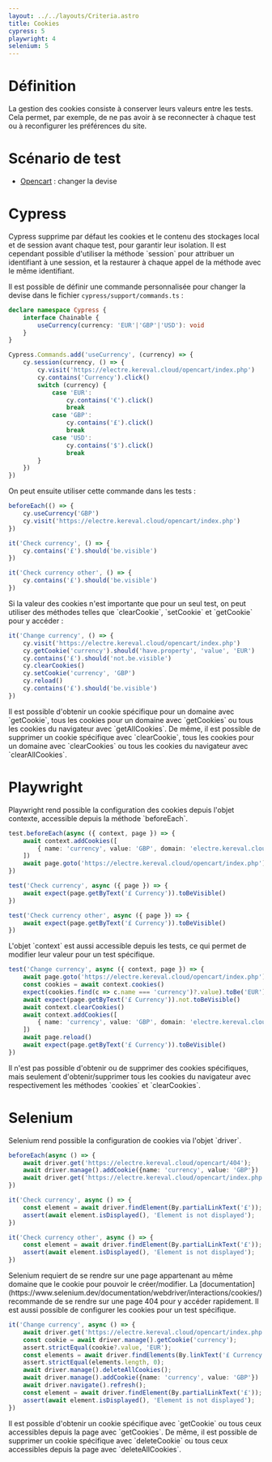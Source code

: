 ```yaml
---
layout: ../../layouts/Criteria.astro
title: Cookies
cypress: 5
playwright: 4
selenium: 5
---
```



# Définition

La gestion des cookies consiste à conserver leurs valeurs entre les tests. Cela permet, par exemple, de ne pas avoir à se reconnecter à chaque test ou à reconfigurer les préférences du site.

# Scénario de test

- [Opencart](https://electre.kereval.cloud/opencart/index.php) : changer la devise

# Cypress

<ThumbUpAlert>
    Cypress supprime par défaut les cookies et le contenu des stockages local et de session avant chaque test, pour garantir leur isolation. Il est cependant possible d'utiliser la méthode `session` pour attribuer un identifiant à une session, et la restaurer à chaque appel de la méthode avec le même identifiant.
</ThumbUpAlert>

Il est possible de définir une commande personnalisée pour changer la devise dans le fichier `cypress/support/commands.ts` :

```ts
declare namespace Cypress {
    interface Chainable {
        useCurrency(currency: 'EUR'|'GBP'|'USD'): void
    }
}

Cypress.Commands.add('useCurrency', (currency) => {
    cy.session(currency, () => {
        cy.visit('https://electre.kereval.cloud/opencart/index.php')
        cy.contains('Currency').click()
        switch (currency) {
            case 'EUR':
                cy.contains('€').click()
                break
            case 'GBP':
                cy.contains('£').click()
                break
            case 'USD':
                cy.contains('$').click()
                break
        }
    })
})
```

On peut ensuite utiliser cette commande dans les tests :

```ts
beforeEach(() => {
    cy.useCurrency('GBP')
    cy.visit('https://electre.kereval.cloud/opencart/index.php')
})

it('Check currency', () => {
    cy.contains('£').should('be.visible')
})

it('Check currency other', () => {
    cy.contains('£').should('be.visible')
})
```
<ThumbUpAlert>
    Si la valeur des cookies n'est importante que pour un seul test, on peut utiliser des méthodes telles que `clearCookie`, `setCookie` et `getCookie` pour y accéder :
</ThumbUpAlert>

```ts
it('Change currency', () => {
    cy.visit('https://electre.kereval.cloud/opencart/index.php')
    cy.getCookie('currency').should('have.property', 'value', 'EUR')
    cy.contains('£').should('not.be.visible')
    cy.clearCookies()
    cy.setCookie('currency', 'GBP')
    cy.reload()
    cy.contains('£').should('be.visible')
})
```
<ThumbUpAlert>
    Il est possible d'obtenir un cookie spécifique pour un domaine avec `getCookie`, tous les cookies pour un domaine avec `getCookies` ou tous les cookies du navigateur avec `getAllCookies`.
    De même, il est possible de supprimer un cookie spécifique avec `clearCookie`, tous les cookies pour un domaine avec `clearCookies` ou tous les cookies du navigateur avec `clearAllCookies`.
</ThumbUpAlert>

# Playwright

<ThumbUpAlert>
    Playwright rend possible la configuration des cookies depuis l'objet contexte, accessible depuis la méthode `beforeEach`.
</ThumbUpAlert>

```ts
test.beforeEach(async ({ context, page }) => {
    await context.addCookies([
        { name: 'currency', value: 'GBP', domain: 'electre.kereval.cloud', path: '/'},
    ])
    await page.goto('https://electre.kereval.cloud/opencart/index.php')
})

test('Check currency', async ({ page }) => {
    await expect(page.getByText('£ Currency')).toBeVisible()
})

test('Check currency other', async ({ page }) => {
    await expect(page.getByText('£ Currency')).toBeVisible()
})
```

<ThumbUpAlert>
    L'objet `context` est aussi accessible depuis les tests, ce qui permet de modifier leur valeur pour un test spécifique.
</ThumbUpAlert>

```ts
test('Change currency', async ({ context, page }) => {
    await page.goto('https://electre.kereval.cloud/opencart/index.php')
    const cookies = await context.cookies()
    expect(cookies.find(c => c.name === 'currency')?.value).toBe('EUR')
    await expect(page.getByText('£ Currency')).not.toBeVisible()
    await context.clearCookies()
    await context.addCookies([
        { name: 'currency', value: 'GBP', domain: 'electre.kereval.cloud', path: '/'},
    ])
    await page.reload()
    await expect(page.getByText('£ Currency')).toBeVisible()
})
```

<ThumbDownAlert>
    Il n'est pas possible d'obtenir ou de supprimer des cookies spécifiques, mais seulement d'obtenir/supprimer tous les cookies du navigateur avec respectivement les méthodes `cookies` et `clearCookies`.
</ThumbDownAlert>

# Selenium

<ThumbUpAlert>
    Selenium rend possible la configuration de cookies via l'objet `driver`.
</ThumbUpAlert>

```ts
beforeEach(async () => {
    await driver.get('https://electre.kereval.cloud/opencart/404');
    await driver.manage().addCookie({name: 'currency', value: 'GBP'})
    await driver.get('https://electre.kereval.cloud/opencart/index.php');
})

it('Check currency', async () => {
    const element = await driver.findElement(By.partialLinkText('£'));
    assert(await element.isDisplayed(), 'Element is not displayed');
})

it('Check currency other', async () => {
    const element = await driver.findElement(By.partialLinkText('£'));
    assert(await element.isDisplayed(), 'Element is not displayed');
})
```

<ThumbWarningAlert>
    Selenium requiert de se rendre sur une page appartenant au même domaine que le cookie pour pouvoir le créer/modifier.
    La [documentation](https://www.selenium.dev/documentation/webdriver/interactions/cookies/) recommande de se rendre sur une page 404 pour y accéder rapidement.
</ThumbWarningAlert>

<ThumbUpAlert>
    Il est aussi possible de configurer les cookies pour un test spécifique.
</ThumbUpAlert>

```ts
it('Change currency', async () => {
    await driver.get('https://electre.kereval.cloud/opencart/index.php');
    const cookie = await driver.manage().getCookie('currency');
    assert.strictEqual(cookie?.value, 'EUR');
    const elements = await driver.findElements(By.linkText('£ Currency'));
    assert.strictEqual(elements.length, 0);
    await driver.manage().deleteAllCookies();
    await driver.manage().addCookie({name: 'currency', value: 'GBP'})
    await driver.navigate().refresh();
    const element = await driver.findElement(By.partialLinkText('£'));
    assert(await element.isDisplayed(), 'Element is not displayed');
})
```

<ThumbUpAlert>
    Il est possible d'obtenir un cookie spécifique avec `getCookie` ou tous ceux accessibles depuis la page avec `getCookies`.
    De même, il est possible de supprimer un cookie spécifique avec `deleteCookie` ou tous ceux accessibles depuis la page avec `deleteAllCookies`.
</ThumbUpAlert>
